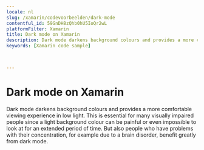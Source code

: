 ```yaml
---
locale: nl
slug: /xamarin/codevoorbeelden/dark-mode
contentful_id: 59GnDH8zQhb0hU5IoQr2wL
platformFilter: Xamarin
title: Dark mode on Xamarin
description: Dark mode darkens background colours and provides a more comfortable viewing experience in low light.
keywords: [Xamarin code sample]


	
---
```


# Dark mode on Xamarin

Dark mode darkens background colours and provides a more comfortable viewing experience in low light. This is essential for many visually impaired people since a light background colour can be painful or even impossible to look at for an extended period of time. But also people who have problems with their concentration, for example due to a brain disorder, benefit greatly from dark mode.

<CodeSample id="screen-dark-mode" locale="nl" platform="xamarin"/>